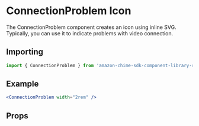 

# ConnectionProblem Icon

The ConnectionProblem component creates an icon using inline SVG. Typically, you can use it to indicate problems with video connection.

## Importing

```javascript
import { ConnectionProblem } from 'amazon-chime-sdk-component-library-react';
```

## Example

<ThemeProvider theme={lightTheme}>
  <Preview>
    <ConnectionProblem width="2rem" />
  </Preview>
</ThemeProvider>

```jsx
<ConnectionProblem width="2rem" />
```

## Props

<Props of={ConnectionProblem} />
